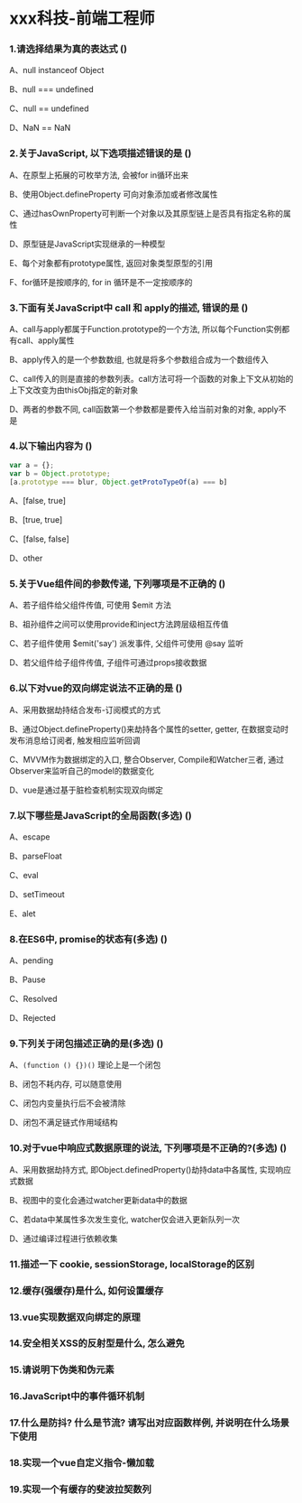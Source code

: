 # xxx科技-前端工程师

### 1.请选择结果为真的表达式 ()

A、null instanceof Object

B、null === undefined

C、null == undefined

D、NaN == NaN

### 2.关于JavaScript, 以下选项描述错误的是 ()

A、在原型上拓展的可枚举方法, 会被for in循环出来

B、使用Object.defineProperty 可向对象添加或者修改属性

C、通过hasOwnProperty可判断一个对象以及其原型链上是否具有指定名称的属性

D、原型链是JavaScript实现继承的一种模型

E、每个对象都有prototype属性, 返回对象类型原型的引用

F、for循环是按顺序的, for in 循环是不一定按顺序的

### 3.下面有关JavaScript中 call 和 apply的描述, 错误的是 ()

A、call与apply都属于Function.prototype的一个方法, 所以每个Function实例都有call、apply属性

B、apply传入的是一个参数数组, 也就是将多个参数组合成为一个数组传入

C、call传入的则是直接的参数列表。call方法可将一个函数的对象上下文从初始的上下文改变为由thisObj指定的新对象

D、两者的参数不同, call函数第一个参数都是要传入给当前对象的对象, apply不是

### 4.以下输出内容为 ()

```js showLineNumbers copy
var a = {};
var b = Object.prototype;
[a.prototype === blur, Object.getProtoTypeOf(a) === b]
```

A、[false, true]

B、[true, true]

C、[false, false]

D、other

### 5.关于Vue组件间的参数传递, 下列哪项是不正确的 ()

A、若子组件给父组件传值, 可使用 $emit 方法

B、祖孙组件之间可以使用provide和inject方法跨层级相互传值

C、若子组件使用 $emit('say') 派发事件, 父组件可使用 @say 监听

D、若父组件给子组件传值, 子组件可通过props接收数据

### 6.以下对vue的双向绑定说法不正确的是 ()

A、采用数据劫持结合发布-订阅模式的方式

B、通过Object.defineProperty()来劫持各个属性的setter, getter, 在数据变动时发布消息给订阅者, 触发相应监听回调

C、MVVM作为数据绑定的入口, 整合Observer, Compile和Watcher三者, 通过Observer来监听自己的model的数据变化

D、vue是通过基于脏检查机制实现双向绑定

### 7.以下哪些是JavaScript的全局函数(多选) ()

A、escape

B、parseFloat

C、eval

D、setTimeout

E、alet

### 8.在ES6中, promise的状态有(多选) ()

A、pending

B、Pause

C、Resolved

D、Rejected

### 9.下列关于闭包描述正确的是(多选) ()

A、`(function () {})()` 理论上是一个闭包

B、闭包不耗内存, 可以随意使用

C、闭包内变量执行后不会被清除

D、闭包不满足链式作用域结构

### 10.对于vue中响应式数据原理的说法, 下列哪项是不正确的?(多选) ()

A、采用数据劫持方式, 即Object.definedProperty()劫持data中各属性, 实现响应式数据

B、视图中的变化会通过watcher更新data中的数据

C、若data中某属性多次发生变化, watcher仅会进入更新队列一次

D、通过编译过程进行依赖收集

### 11.描述一下 cookie, sessionStorage, localStorage的区别

### 12.缓存(强缓存)是什么, 如何设置缓存

### 13.vue实现数据双向绑定的原理

### 14.安全相关XSS的反射型是什么, 怎么避免

### 15.请说明下伪类和伪元素

### 16.JavaScript中的事件循环机制

### 17.什么是防抖? 什么是节流? 请写出对应函数样例, 并说明在什么场景下使用

### 18.实现一个vue自定义指令-懒加载

### 19.实现一个有缓存的斐波拉契数列

